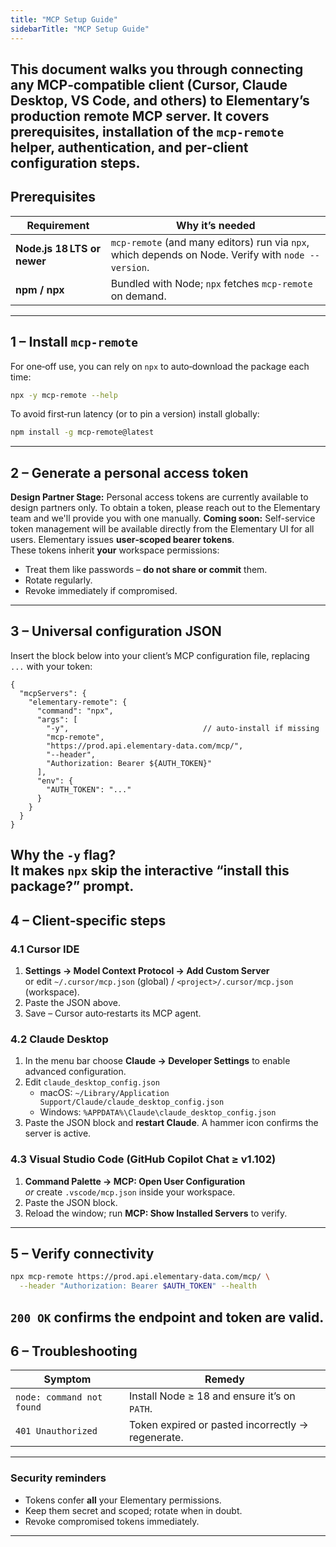 ```yaml
---
title: "MCP Setup Guide"
sidebarTitle: "MCP Setup Guide"
---
```


This document walks you through connecting any MCP‑compatible client (Cursor, Claude Desktop, VS Code, and others) to **Elementary’s production remote MCP server**. It covers prerequisites, installation of the `mcp-remote` helper, authentication, and per‑client configuration steps.
---
## Prerequisites
| Requirement | Why it’s needed |
|-------------|-----------------|
| **Node.js 18 LTS or newer** | `mcp-remote` (and many editors) run via `npx`, which depends on Node. Verify with `node --version`. |
| **npm / npx** | Bundled with Node; `npx` fetches `mcp-remote` on demand. |
---
## 1 – Install `mcp-remote`
For one‑off use, you can rely on `npx` to auto‑download the package each time:
```bash
npx -y mcp-remote --help
```
To avoid first‑run latency (or to pin a version) install globally:
```bash
npm install -g mcp-remote@latest
```
---
## 2 – Generate a personal access token
**Design Partner Stage:** Personal access tokens are currently available to design partners only. To obtain a token, please reach out to the Elementary team and we'll provide you with one manually.
**Coming soon:** Self-service token management will be available directly from the Elementary UI for all users.
Elementary issues **user‑scoped bearer tokens**.  
These tokens inherit **your** workspace permissions:
* Treat them like passwords – **do not share or commit** them.  
* Rotate regularly.  
* Revoke immediately if compromised.
---
## 3 – Universal configuration JSON
Insert the block below into your client’s MCP configuration file, replacing `...` with your token:
```jsonc
{
  "mcpServers": {
    "elementary-remote": {
      "command": "npx",
      "args": [
        "-y",                              // auto‑install if missing
        "mcp-remote",
        "https://prod.api.elementary-data.com/mcp/",
        "--header",
        "Authorization: Bearer ${AUTH_TOKEN}"
      ],
      "env": {
        "AUTH_TOKEN": "..."
      }
    }
  }
}
```
**Why the `-y` flag?**  
It makes `npx` skip the interactive “install this package?” prompt.
---
## 4 – Client‑specific steps
### 4.1 Cursor IDE
1. **Settings → Model Context Protocol → Add Custom Server**  
   or edit `~/.cursor/mcp.json` (global) / `<project>/.cursor/mcp.json` (workspace).
2. Paste the JSON above.
3. Save – Cursor auto‑restarts its MCP agent.
### 4.2 Claude Desktop
1. In the menu bar choose **Claude → Developer Settings** to enable advanced configuration.
2. Edit `claude_desktop_config.json`  
   * macOS: `~/Library/Application Support/Claude/claude_desktop_config.json`  
   * Windows: `%APPDATA%\Claude\claude_desktop_config.json`
3. Paste the JSON block and **restart Claude**. A hammer icon confirms the server is active.
### 4.3 Visual Studio Code (GitHub Copilot Chat ≥ v1.102)
1. **Command Palette → MCP: Open User Configuration**  
   _or_ create `.vscode/mcp.json` inside your workspace.
2. Paste the JSON block.
3. Reload the window; run **MCP: Show Installed Servers** to verify.
---
## 5 – Verify connectivity
```bash
npx mcp-remote https://prod.api.elementary-data.com/mcp/ \
  --header "Authorization: Bearer $AUTH_TOKEN" --health
```
`200 OK` confirms the endpoint and token are valid.
---
## 6 – Troubleshooting
| Symptom | Remedy |
|---------|--------|
| `node: command not found` | Install Node ≥ 18 and ensure it’s on `PATH`. |
| `401 Unauthorized` | Token expired or pasted incorrectly → regenerate. |
---
### Security reminders
* Tokens confer **all** your Elementary permissions.  
* Keep them secret and scoped; rotate when in doubt.  
* Revoke compromised tokens immediately.
---